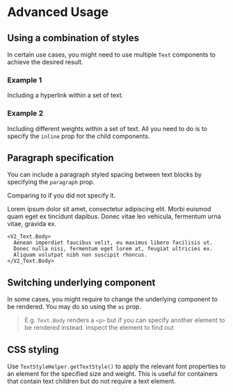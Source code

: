 
<Meta title="V2/Text/Advanced Usage" />

# Advanced Usage

## Using a combination of styles

In certain use cases, you might need to use multiple `Text` components to achieve the desired result.

### Example 1

Including a hyperlink within a set of text.

<Canvas of={TextStories.Combined} />

### Example 2

Including different weights within a set of text. All you need to do is to specify the `inline` prop
for the child components.

<Canvas of={TextStories.Inline} />

## Paragraph specification

You can include a paragraph styled spacing between text blocks by specifying the `paragraph` prop.

<Canvas of={TextStories.Paragraph} />

Comparing to if you did not specify it.

<Unstyled>
  <PreviewBox>
    <V2_Text.Body>
      Lorem ipsum dolor sit amet, consectetur adipiscing elit. Morbi
      euismod quam eget ex tincidunt dapibus. Donec vitae leo vehicula,
      fermentum urna vitae, gravida ex.
    </V2_Text.Body>

    <V2_Text.Body>
      Aenean imperdiet faucibus velit, eu maximus libero facilisis ut.
      Donec nulla nisi, fermentum eget lorem at, feugiat ultricies ex.
      Aliquam volutpat nibh non suscipit rhoncus.
    </V2_Text.Body>

  </PreviewBox>
</Unstyled>

## Switching underlying component

In some cases, you might require to change the underlying component to be
rendered. You may do so using the `as` prop.

> E.g. `Text.Body` renders a `<p>` but if you can specify another element to be
> rendered instead. Inspect the element to find out

<Canvas of={TextStories.RenderAs} />

## CSS styling

Use `TextStyleHelper.getTextStyle()` to apply the relevant font properties to
an element for the specified size and weight. This is useful for containers that
contain text children but do not require a text element.

```ts
import { TextStyleHelper } from "@lifesg/react-design-system/text";

export const ButtonContainer = styled.button`
    ${TextStyleHelper.getTextStyle("Body", "semibold")}
    padding: 0.5rem;
`;
```

<Canvas of={TextStories.TextStyleHelper} />
